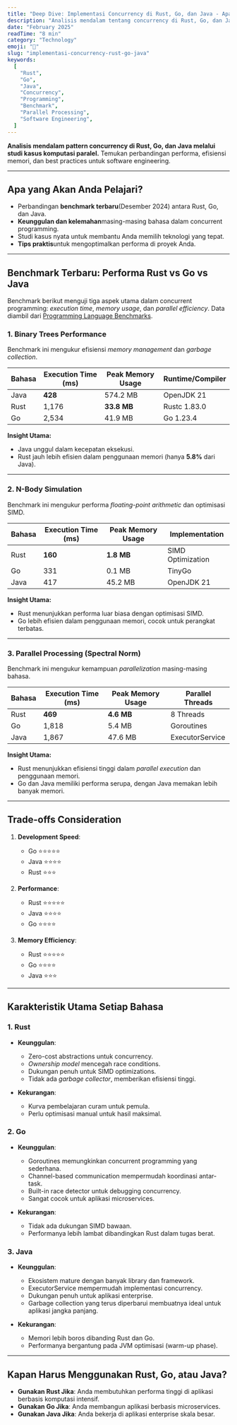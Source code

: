 ```yaml
---
title: "Deep Dive: Implementasi Concurrency di Rust, Go, dan Java - Apa yang Engineer Perlu Tahu?"
description: "Analisis mendalam tentang concurrency di Rust, Go, dan Java melalui benchmark, studi kasus, dan tips praktis untuk engineer."
date: "February 2025"
readTime: "8 min"
category: "Technology"
emoji: "🚀"
slug: "implementasi-concurrency-rust-go-java"
keywords:
  [
    "Rust",
    "Go",
    "Java",
    "Concurrency",
    "Programming",
    "Benchmark",
    "Parallel Processing",
    "Software Engineering",
  ]
---
```


**Analisis mendalam pattern concurrency di Rust, Go, dan Java melalui studi kasus komputasi paralel.** Temukan perbandingan performa, efisiensi memori, dan best practices untuk software engineering.

---

## **Apa yang Akan Anda Pelajari?**

- Perbandingan **benchmark terbaru**(Desember 2024) antara Rust, Go, dan Java.
- **Keunggulan dan kelemahan**masing-masing bahasa dalam concurrent programming.
- Studi kasus nyata untuk membantu Anda memilih teknologi yang tepat.
- **Tips praktis**untuk mengoptimalkan performa di proyek Anda.

---

## **Benchmark Terbaru: Performa Rust vs Go vs Java**

Benchmark berikut menguji tiga aspek utama dalam concurrent programming: _execution time_, _memory usage_, dan _parallel efficiency_. Data diambil dari [Programming Language Benchmarks](https://programming-language-benchmarks.vercel.app/).

### **1. Binary Trees Performance**

Benchmark ini mengukur efisiensi _memory management_ dan _garbage collection_.

<table>
  <thead>
    <tr>
      <th>Bahasa</th>
      <th>Execution Time (ms)</th>
      <th>Peak Memory Usage</th>
      <th>Runtime/Compiler</th>
    </tr>
  </thead>
  <tbody>
    <tr>
      <td>Java</td>
      <td>
        <strong>428</strong>
      </td>
      <td>574.2 MB</td>
      <td>OpenJDK 21</td>
    </tr>
    <tr>
      <td>Rust</td>
      <td>1,176</td>
      <td>
        <strong>33.8 MB</strong>
      </td>
      <td>Rustc 1.83.0</td>
    </tr>
    <tr>
      <td>Go</td>
      <td>2,534</td>
      <td>41.9 MB</td>
      <td>Go 1.23.4</td>
    </tr>
  </tbody>
</table>

**Insight Utama:**

- Java unggul dalam kecepatan eksekusi.
- Rust jauh lebih efisien dalam penggunaan memori (hanya **5.8%** dari Java).

---

### **2. N-Body Simulation**

Benchmark ini mengukur performa _floating-point arithmetic_ dan optimisasi SIMD.

<table>
  <thead>
    <tr>
      <th>Bahasa</th>
      <th>Execution Time (ms)</th>
      <th>Peak Memory Usage</th>
      <th>Implementation</th>
    </tr>
  </thead>
  <tbody>
    <tr>
      <td>Rust</td>
      <td>
        <strong>160</strong>
      </td>
      <td>
        <strong>1.8 MB</strong>
      </td>
      <td>SIMD Optimization</td>
    </tr>
    <tr>
      <td>Go</td>
      <td>331</td>
      <td>0.1 MB</td>
      <td>TinyGo</td>
    </tr>
    <tr>
      <td>Java</td>
      <td>417</td>
      <td>45.2 MB</td>
      <td>OpenJDK 21</td>
    </tr>
  </tbody>
</table>

**Insight Utama:**

- Rust menunjukkan performa luar biasa dengan optimisasi SIMD.
- Go lebih efisien dalam penggunaan memori, cocok untuk perangkat terbatas.

---

### **3. Parallel Processing (Spectral Norm)**

Benchmark ini mengukur kemampuan _parallelization_ masing-masing bahasa.

<table>
  <thead>
    <tr>
      <th>Bahasa</th>
      <th>Execution Time (ms)</th>
      <th>Peak Memory Usage</th>
      <th>Parallel Threads</th>
    </tr>
  </thead>
  <tbody>
    <tr>
      <td>Rust</td>
      <td>
        <strong>469</strong>
      </td>
      <td>
        <strong>4.6 MB</strong>
      </td>
      <td>8 Threads</td>
    </tr>
    <tr>
      <td>Go</td>
      <td>1,818</td>
      <td>5.4 MB</td>
      <td>Goroutines</td>
    </tr>
    <tr>
      <td>Java</td>
      <td>1,867</td>
      <td>47.6 MB</td>
      <td>ExecutorService</td>
    </tr>
  </tbody>
</table>

**Insight Utama:**

- Rust menunjukkan efisiensi tinggi dalam _parallel execution_ dan penggunaan memori.
- Go dan Java memiliki performa serupa, dengan Java memakan lebih banyak memori.

---

## Trade-offs Consideration

1. **Development Speed**:

   - Go ⭐⭐⭐⭐⭐
   - Java ⭐⭐⭐⭐
   - Rust ⭐⭐⭐

2. **Performance**:

   - Rust ⭐⭐⭐⭐⭐
   - Java ⭐⭐⭐⭐
   - Go ⭐⭐⭐⭐

3. **Memory Efficiency**:
   - Rust ⭐⭐⭐⭐⭐
   - Go ⭐⭐⭐⭐
   - Java ⭐⭐⭐

---

## **Karakteristik Utama Setiap Bahasa**

### **1. Rust**

- **Keunggulan**:

  - Zero-cost abstractions untuk concurrency.
  - _Ownership model_ mencegah race conditions.
  - Dukungan penuh untuk SIMD optimizations.
  - Tidak ada _garbage collector_, memberikan efisiensi tinggi.

- **Kekurangan**:
  - Kurva pembelajaran curam untuk pemula.
  - Perlu optimisasi manual untuk hasil maksimal.

### **2. Go**

- **Keunggulan**:

  - Goroutines memungkinkan concurrent programming yang sederhana.
  - Channel-based communication mempermudah koordinasi antar-task.
  - Built-in race detector untuk debugging concurrency.
  - Sangat cocok untuk aplikasi microservices.

- **Kekurangan**:
  - Tidak ada dukungan SIMD bawaan.
  - Performanya lebih lambat dibandingkan Rust dalam tugas berat.

### **3. Java**

- **Keunggulan**:

  - Ekosistem mature dengan banyak library dan framework.
  - ExecutorService mempermudah implementasi concurrency.
  - Dukungan penuh untuk aplikasi enterprise.
  - Garbage collection yang terus diperbarui membuatnya ideal untuk aplikasi jangka panjang.

- **Kekurangan**:
  - Memori lebih boros dibanding Rust dan Go.
  - Performanya bergantung pada JVM optimisasi (warm-up phase).

---

## **Kapan Harus Menggunakan Rust, Go, atau Java?**

- **Gunakan Rust Jika**: Anda membutuhkan performa tinggi di aplikasi berbasis komputasi intensif.
- **Gunakan Go Jika**: Anda membangun aplikasi berbasis microservices.
- **Gunakan Java Jika**: Anda bekerja di aplikasi enterprise skala besar.
